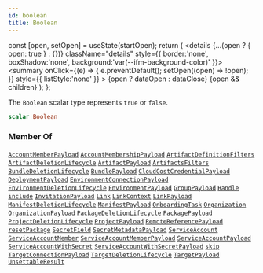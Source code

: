 ```yaml
---
id: boolean
title: Boolean
---
```









  const [open, setOpen] = useState(startOpen);
  return (
    <details {...(open ? { open: true } : {})} className="details" style={{ border:'none', boxShadow:'none', background:'var(--ifm-background-color)' }}>
      <summary
        onClick={(e) => {
          e.preventDefault();
          setOpen((open) => !open);
        }}
        style={{ listStyle:'none' }}
      >
      {open ? dataOpen : dataClose}
      </summary>
      {open && children}
    </details>
  );
};








The `Boolean` scalar type represents `true` or `false`.


```graphql
scalar Boolean
```








### Member Of

[`AccountMemberPayload`](/swapi/types/objects/account-member-payload.mdx)  <Badge class="badge badge--secondary badge--relation" text="object"/><Bullet />[`AccountMembershipPayload`](/swapi/types/objects/account-membership-payload.mdx)  <Badge class="badge badge--secondary badge--relation" text="object"/><Bullet />[`ArtifactDefinitionFilters`](/swapi/types/inputs/artifact-definition-filters.mdx)  <Badge class="badge badge--secondary badge--relation" text="input"/><Bullet />[`ArtifactDeletionLifecycle`](/swapi/types/objects/artifact-deletion-lifecycle.mdx)  <Badge class="badge badge--secondary badge--relation" text="object"/><Bullet />[`ArtifactPayload`](/swapi/types/objects/artifact-payload.mdx)  <Badge class="badge badge--secondary badge--relation" text="object"/><Bullet />[`ArtifactsFilters`](/swapi/types/inputs/artifacts-filters.mdx)  <Badge class="badge badge--secondary badge--relation" text="input"/><Bullet />[`BundleDeletionLifecycle`](/swapi/types/objects/bundle-deletion-lifecycle.mdx)  <Badge class="badge badge--secondary badge--relation" text="object"/><Bullet />[`BundlePayload`](/swapi/types/objects/bundle-payload.mdx)  <Badge class="badge badge--secondary badge--relation" text="object"/><Bullet />[`CloudCostCredentialPayload`](/swapi/types/objects/cloud-cost-credential-payload.mdx)  <Badge class="badge badge--secondary badge--relation" text="object"/><Bullet />[`DeploymentPayload`](/swapi/types/objects/deployment-payload.mdx)  <Badge class="badge badge--secondary badge--relation" text="object"/><Bullet />[`EnvironmentConnectionPayload`](/swapi/types/objects/environment-connection-payload.mdx)  <Badge class="badge badge--secondary badge--relation" text="object"/><Bullet />[`EnvironmentDeletionLifecycle`](/swapi/types/objects/environment-deletion-lifecycle.mdx)  <Badge class="badge badge--secondary badge--relation" text="object"/><Bullet />[`EnvironmentPayload`](/swapi/types/objects/environment-payload.mdx)  <Badge class="badge badge--secondary badge--relation" text="object"/><Bullet />[`GroupPayload`](/swapi/types/objects/group-payload.mdx)  <Badge class="badge badge--secondary badge--relation" text="object"/><Bullet />[`Handle`](/swapi/types/objects/handle.mdx)  <Badge class="badge badge--secondary badge--relation" text="object"/><Bullet />[`include`](/swapi/operations/directives/include.mdx)  <Badge class="badge badge--secondary badge--relation" text="directive"/><Bullet />[`InvitationPayload`](/swapi/types/objects/invitation-payload.mdx)  <Badge class="badge badge--secondary badge--relation" text="object"/><Bullet />[`Link`](/swapi/types/objects/link.mdx)  <Badge class="badge badge--secondary badge--relation" text="object"/><Bullet />[`LinkContext`](/swapi/types/objects/link-context.mdx)  <Badge class="badge badge--secondary badge--relation" text="object"/><Bullet />[`LinkPayload`](/swapi/types/objects/link-payload.mdx)  <Badge class="badge badge--secondary badge--relation" text="object"/><Bullet />[`ManifestDeletionLifecycle`](/swapi/types/objects/manifest-deletion-lifecycle.mdx)  <Badge class="badge badge--secondary badge--relation" text="object"/><Bullet />[`ManifestPayload`](/swapi/types/objects/manifest-payload.mdx)  <Badge class="badge badge--secondary badge--relation" text="object"/><Bullet />[`OnboardingTask`](/swapi/types/objects/onboarding-task.mdx)  <Badge class="badge badge--secondary badge--relation" text="object"/><Bullet />[`Organization`](/swapi/types/objects/organization.mdx)  <Badge class="badge badge--secondary badge--relation" text="object"/><Bullet />[`OrganizationPayload`](/swapi/types/objects/organization-payload.mdx)  <Badge class="badge badge--secondary badge--relation" text="object"/><Bullet />[`PackageDeletionLifecycle`](/swapi/types/objects/package-deletion-lifecycle.mdx)  <Badge class="badge badge--secondary badge--relation" text="object"/><Bullet />[`PackagePayload`](/swapi/types/objects/package-payload.mdx)  <Badge class="badge badge--secondary badge--relation" text="object"/><Bullet />[`ProjectDeletionLifecycle`](/swapi/types/objects/project-deletion-lifecycle.mdx)  <Badge class="badge badge--secondary badge--relation" text="object"/><Bullet />[`ProjectPayload`](/swapi/types/objects/project-payload.mdx)  <Badge class="badge badge--secondary badge--relation" text="object"/><Bullet />[`RemoteReferencePayload`](/swapi/types/objects/remote-reference-payload.mdx)  <Badge class="badge badge--secondary badge--relation" text="object"/><Bullet />[`resetPackage`](/swapi/operations/mutations/reset-package.mdx)  <Badge class="badge badge--secondary badge--relation" text="mutation"/><Bullet />[`SecretField`](/swapi/types/objects/secret-field.mdx)  <Badge class="badge badge--secondary badge--relation" text="object"/><Bullet />[`SecretMetadataPayload`](/swapi/types/objects/secret-metadata-payload.mdx)  <Badge class="badge badge--secondary badge--relation" text="object"/><Bullet />[`ServiceAccount`](/swapi/types/objects/service-account.mdx)  <Badge class="badge badge--secondary badge--relation" text="object"/><Bullet />[`ServiceAccountMember`](/swapi/types/objects/service-account-member.mdx)  <Badge class="badge badge--secondary badge--relation" text="object"/><Bullet />[`ServiceAccountMemberPayload`](/swapi/types/objects/service-account-member-payload.mdx)  <Badge class="badge badge--secondary badge--relation" text="object"/><Bullet />[`ServiceAccountPayload`](/swapi/types/objects/service-account-payload.mdx)  <Badge class="badge badge--secondary badge--relation" text="object"/><Bullet />[`ServiceAccountWithSecret`](/swapi/types/objects/service-account-with-secret.mdx)  <Badge class="badge badge--secondary badge--relation" text="object"/><Bullet />[`ServiceAccountWithSecretPayload`](/swapi/types/objects/service-account-with-secret-payload.mdx)  <Badge class="badge badge--secondary badge--relation" text="object"/><Bullet />[`skip`](/swapi/operations/directives/skip.mdx)  <Badge class="badge badge--secondary badge--relation" text="directive"/><Bullet />[`TargetConnectionPayload`](/swapi/types/objects/target-connection-payload.mdx)  <Badge class="badge badge--secondary badge--relation" text="object"/><Bullet />[`TargetDeletionLifecycle`](/swapi/types/objects/target-deletion-lifecycle.mdx)  <Badge class="badge badge--secondary badge--relation" text="object"/><Bullet />[`TargetPayload`](/swapi/types/objects/target-payload.mdx)  <Badge class="badge badge--secondary badge--relation" text="object"/><Bullet />[`UnsettableResult`](/swapi/types/objects/unsettable-result.mdx)  <Badge class="badge badge--secondary badge--relation" text="object"/>